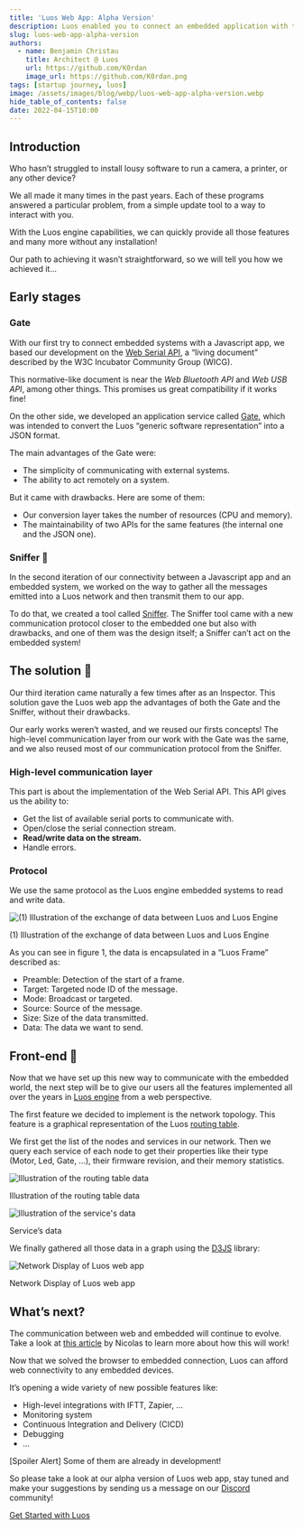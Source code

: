 ```yaml
---
title: 'Luos Web App: Alpha Version'
description: Luos enabled you to connect an embedded application with the outside world, this article takes place as an example of what you could do with it.
slug: luos-web-app-alpha-version
authors:
  - name: Benjamin Christau
    title: Architect @ Luos
    url: https://github.com/K0rdan
    image_url: https://github.com/K0rdan.png
tags: [startup journey, luos]
image: /assets/images/blog/webp/luos-web-app-alpha-version.webp
hide_table_of_contents: false
date: 2022-04-15T10:00
---
```


<h2> Introduction </h2>

Who hasn’t struggled to install lousy software to run a camera, a printer, or any other device?

<!--truncate-->

We all made it many times in the past years. Each of these programs answered a particular problem, from a simple update tool to a way to interact with you.

With the Luos engine capabilities, we can quickly provide all those features and many more without any installation!

Our path to achieving it wasn’t straightforward, so we will tell you how we achieved it...

<h2> Early stages </h2>

<h3> Gate </h3>

With our first try to connect embedded systems with a Javascript app, we based our development on the <a rel="external nofollow" href="https://developer.mozilla.org/en-US../Web/API/Web_Serial_API" target="_blank">Web Serial API</a>, a “living document” described by the W3C Incubator Community Group (WICG).

This normative-like document is near the _Web Bluetooth API_ and _Web USB API_, among other things. This promises us great compatibility if it works fine!

On the other side, we developed an application service called [Gate](/docs/tools/gate), which was intended to convert the Luos “generic software representation” into a JSON format.

The main advantages of the Gate were:

- The simplicity of communicating with external systems.
- The ability to act remotely on a system.

But it came with drawbacks. Here are some of them:

- Our conversion layer takes the number of resources (CPU and memory).
- The maintainability of two APIs for the same features (the internal one and the JSON one).

<h3> Sniffer 👃 </h3>

In the second iteration of our connectivity between a Javascript app and an embedded system, we worked on the way to gather all the messages emitted into a Luos network and then transmit them to our app.

To do that, we created a tool called [Sniffer](/docs/tools/monitoring#sniffer). The Sniffer tool came with a new communication protocol closer to the embedded one but also with drawbacks, and one of them was the design itself; a Sniffer can’t act on the embedded system!

<h2> The solution 📐 </h2>

Our third iteration came naturally a few times after as an Inspector. This solution gave the Luos web app the advantages of both the Gate and the Sniffer, without their drawbacks.

Our early works weren’t wasted, and we reused our firsts concepts! The high-level communication layer from our work with the Gate was the same, and we also reused most of our communication protocol from the Sniffer.

<h3> High-level communication layer </h3>

This part is about the implementation of the Web Serial API. This API gives us the ability to:

- Get the list of available serial ports to communicate with.
- Open/close the serial connection stream.
- **Read/write data on the stream.**
- Handle errors.

<h3> Protocol </h3>

We use the same protocol as the Luos engine embedded systems to read and write data.

![(1) Illustration of the exchange of data between Luos and Luos Engine](/assets/images/blog/web-app-protocol-luos.png)

(1) Illustration of the exchange of data between Luos and Luos Engine

As you can see in figure 1, the data is encapsulated in a “Luos Frame” described as:

- Preamble: Detection of the start of a frame.
- Target: Targeted node ID of the message.
- Mode: Broadcast or targeted.
- Source: Source of the message.
- Size: Size of the data transmitted.
- Data: The data we want to send.

<h2> Front-end 🌈 </h2>

Now that we have set up this new way to communicate with the embedded world, the next step will be to give our users all the features implemented all over the years in <a rel="external nofollow" href="https://github.com/Luos-io/luos_engine" target="_blank">Luos engine</a> from a web perspective.

The first feature we decided to implement is the network topology. This feature is a graphical representation of the Luos [routing table](/docs/tools/gate).

We first get the list of the nodes and services in our network. Then we query each service of each node to get their properties like their type (Motor, Led, Gate, ...), their firmware revision, and their memory statistics.

![Illustration of the routing table data](/assets/images/blog/routing-table-data-luos.png)

Illustration of the routing table data

![Illustration of the service's data](/assets/images/blog/service-data-luos.png)

Service’s data

We finally gathered all those data in a graph using the <a rel="external nofollow" href="https://observablehq.com/@d3/gallery" target="_blank">D3JS</a> library:

![Network Display of Luos web app](/assets/images/blog/network-display-luos.png)

Network Display of Luos web app

<h2> What’s next? </h2>

The communication between web and embedded will continue to evolve. Take a look at [this article](/2022-04-12-connect-electronic-outside.mdx) by Nicolas to learn more about how this will work!

Now that we solved the browser to embedded connection, Luos can afford web connectivity to any embedded devices.

It’s opening a wide variety of new possible features like:

- High-level integrations with IFTT, Zapier, ...
- Monitoring system
- Continuous Integration and Delivery (CICD)
- Debugging
- ...

\[Spoiler Alert\] Some of them are already in development!

So please take a look at our alpha version of Luos web app, stay tuned and make your suggestions by sending us a message on our <a rel="external nofollow" href="https://discord.gg/luos-community-902486791658041364" target="_blank">Discord</a> community!

[Get Started with Luos](/tutorials/get-started)
